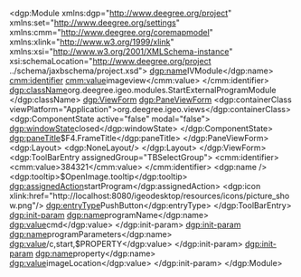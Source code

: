 <?xml version="1.0" encoding="UTF-8"?>
<dgp:Module xmlns:dgp="http://www.deegree.org/project" xmlns:set="http://www.deegree.org/settings" xmlns:cmm="http://www.deegree.org/coremapmodel" xmlns:xlink="http://www.w3.org/1999/xlink" xmlns:xsi="http://www.w3.org/2001/XMLSchema-instance"
	xsi:schemaLocation="http://www.deegree.org/project ../schema/jaxbschema/project.xsd">
	<dgp:name>IVModule</dgp:name>
	<cmm:identifier>
		<cmm:value>imageview</cmm:value>
	</cmm:identifier>
	<dgp:className>org.deegree.igeo.modules.StartExternalProgramModule
	</dgp:className>
	<dgp:ViewForm>
		<dgp:PaneViewForm>
			<dgp:containerClass viewPlatform="Application">org.deegree.igeo.views</dgp:containerClass>
			<dgp:ComponentState active="false" modal="false">
				<dgp:windowState>closed</dgp:windowState>
			</dgp:ComponentState>
			<dgp:paneTitle>$F4.FrameTitle</dgp:paneTitle>
		</dgp:PaneViewForm>
		<dgp:Layout>
			<dgp:NoneLayout/>
		</dgp:Layout>
	</dgp:ViewForm>
	<dgp:ToolBarEntry assignedGroup="TBSelectGroup">
		<cmm:identifier>
			<cmm:value>384321</cmm:value>
		</cmm:identifier>
		<dgp:name />
		<dgp:tooltip>$OpenImage.tooltip</dgp:tooltip>
		<dgp:assignedAction>startProgram</dgp:assignedAction>
		<dgp:icon xlink:href="http://localhost:8080/igeodesktop/resources/icons/picture_show.png"/>
		<dgp:entryType>PushButton</dgp:entryType>
	</dgp:ToolBarEntry>
	<!-- set:HelpContext>
		<set:page mainPage="true">
			<cmm:OnlineResource xlink:href="./help/externalprogrammodule/external_programs.de.html"/>
			<set:keyword>Externe Programme starten</set:keyword>
		</set:page>
	</set:HelpContext-->
	<dgp:init-param>
		<dgp:name>programName</dgp:name>
		<dgp:value>cmd</dgp:value>
	</dgp:init-param>
	<dgp:init-param>
		<dgp:name>programParameters</dgp:name>
		<dgp:value>/c,start,$PROPERTY</dgp:value>
	</dgp:init-param>
	<dgp:init-param>
		<dgp:name>property</dgp:name>
		<dgp:value>imageLocation</dgp:value>
	</dgp:init-param>
</dgp:Module>
